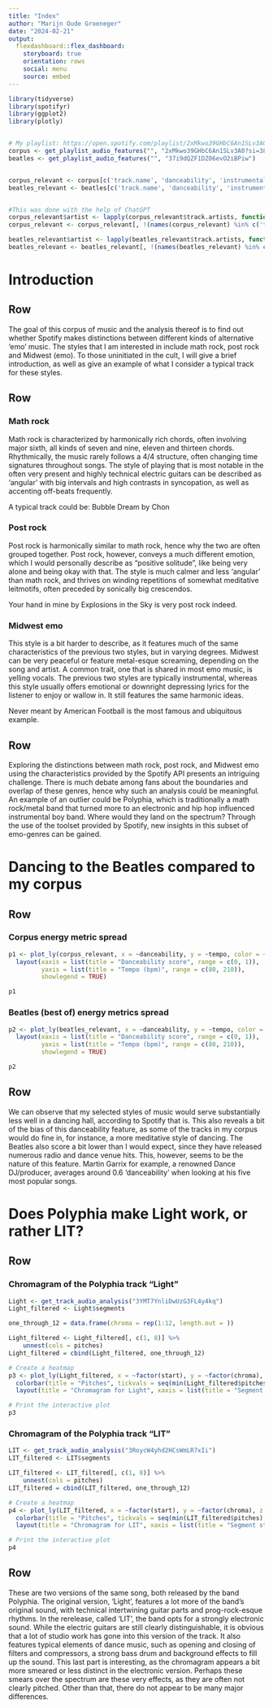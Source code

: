 ```yaml
---
title: "Index"
author: "Marijn Oude Groeneger"
date: "2024-02-21"
output: 
  flexdashboard::flex_dashboard:
    storyboard: true
    orientation: rows
    social: menu
    source: embed
---
```


```r

library(tidyverse)
library(spotifyr)
library(ggplot2)
library(plotly)


# My playlist: https://open.spotify.com/playlist/2xMkwo39GHbC6An1SLv3A0?si=678c0e78f22a43f1
corpus <- get_playlist_audio_features("", "2xMkwo39GHbC6An1SLv3A0?si=38e568f8d86c48a3")
beatles <- get_playlist_audio_features("", "37i9dQZF1DZ06evO2iBPiw")


corpus_relevant <- corpus[c('track.name', 'danceability', 'instrumentalness', 'energy', 'tempo', 'track.artists')]
beatles_relevant <- beatles[c('track.name', 'danceability', 'instrumentalness', 'energy', 'tempo', 'track.artists')]


#This was done with the help of ChatGPT
corpus_relevant$artist <- lapply(corpus_relevant$track.artists, function(artist) artist$name)
corpus_relevant <- corpus_relevant[, !(names(corpus_relevant) %in% c('track.artists'))]

beatles_relevant$artist <- lapply(beatles_relevant$track.artists, function(artist) artist$name)
beatles_relevant <- beatles_relevant[, !(names(beatles_relevant) %in% c('track.artists'))]
```

Introduction
================================================

Row {data-height=150}
------------------------------------------------
The goal of this corpus of music and the analysis thereof is to find out whether Spotify makes distinctions between different kinds of alternative 'emo' music. The styles that I am interested in include math rock, post rock and Midwest (emo). To those uninitiated in the cult, I will give a brief introduction, as well as give an example of what I consider a typical track for these styles. 

Row {data-height=700}
------------------------------------------------
### Math rock
Math rock is characterized by harmonically rich chords, often involving major sixth, all kinds of seven and nine, eleven and thirteen chords. Rhythmically, the music rarely follows a 4/4 structure, often changing time signatures throughout songs. The style of playing that is most notable in the often very present and highly technical electric guitars can be described as 'angular' with big intervals and high contrasts in syncopation, as well as accenting off-beats frequently. 

A typical track could be: Bubble Dream by Chon

### Post rock
Post rock is harmonically similar to math rock, hence why the two are often grouped together. Post rock, however, conveys a much different emotion, which I would personally describe as “positive solitude”, like being very alone and being okay with that. The style is much calmer and less ‘angular’ than math rock, and thrives on winding repetitions of somewhat meditative leitmotifs, often preceded by sonically big crescendos.

Your hand in mine by Explosions in the Sky is very post rock indeed.

### Midwest emo
This style is a bit harder to describe, as it features much of the same characteristics of the previous two styles, but in varying degrees. Midwest can be very peaceful or feature metal-esque screaming, depending on the song and artist. A common trait, one that is shared in most emo music, is yelling vocals. The previous two styles are typically instrumental, whereas this style usually offers emotional or downright depressing lyrics for the listener to enjoy or wallow in. It still features the same harmonic ideas.

Never meant by American Football is the most famous and ubiquitous example.

Row {data-height=250}
------------------------------------------------

Exploring the distinctions between math rock, post rock, and Midwest emo using the characteristics provided by the Spotify API presents an intriguing challenge. There is much debate among fans about the boundaries and overlap of these genres, hence why such an analysis could be meaningful. 
An example of an outlier could be Polyphia, which is traditionally a math rock/metal band that turned more to an electronic and hip hop influenced instrumental boy band. Where would they land on the spectrum? Through the use of the toolset provided by Spotify, new insights in this subset of emo-genres can be gained.


Dancing to the Beatles compared to my corpus
================================================

Row
------------------------------------------------
### Corpus energy metric spread
```r
p1 <- plot_ly(corpus_relevant, x = ~danceability, y = ~tempo, color = ~energy, type = 'scatter', mode = 'markers', text = ~track.name) %>%
  layout(xaxis = list(title = "Danceability score", range = c(0, 1)),
         yaxis = list(title = "Tempo (bpm)", range = c(80, 210)),
         showlegend = TRUE)

p1
```

### Beatles (best of) energy metrics spread
```r
p2 <- plot_ly(beatles_relevant, x = ~danceability, y = ~tempo, color = ~energy, type = 'scatter', mode = 'markers', text = ~track.name) %>%
  layout(xaxis = list(title = "Danceability score", range = c(0, 1)),
         yaxis = list(title = "Tempo (bpm)", range = c(80, 210)),
         showlegend = TRUE)

p2
```

Row {data-height=100}
------------------------------------------------
We can observe that my selected styles of music would serve substantially less well in a dancing hall, according to Spotify that is. This also reveals a bit of the bias of this danceability feature, as some of the tracks in my corpus would do fine in, for instance, a more meditative style of dancing. The Beatles also score a bit lower than I would expect, since they have released numerous radio and dance venue hits. This, however, seems to be the nature of this feature. Martin Garrix for example, a renowned Dance DJ/producer, averages around 0.6 'danceability' when looking at his five most popular songs.

Does Polyphia make Light work, or rather LIT?
================================================

Row
------------------------------------------------
### Chromagram of the Polyphia track "Light"
```r
Light <- get_track_audio_analysis("3YMT7YnliDwUzG3FL4y4kq")
Light_filtered <- Light$segments

one_through_12 = data.frame(chroma = rep(1:12, length.out = ))

Light_filtered <- Light_filtered[, c(1, 8)] %>% 
    unnest(cols = pitches)
Light_filtered = cbind(Light_filtered, one_through_12)

# Create a heatmap
p3 <- plot_ly(Light_filtered, x = ~factor(start), y = ~factor(chroma), z = ~pitches, type = "heatmap") %>%
  colorbar(title = "Pitches", tickvals = seq(min(Light_filtered$pitches), max(Light_filtered$pitches), length.out = 5), tickformat = ".2f") %>%
  layout(title = "Chromagram for Light", xaxis = list(title = "Segment start"), yaxis = list(title = "Chroma feature"))

# Print the interactive plot
p3
```

### Chromagram of the Polyphia track "LIT"
```r
LIT <- get_track_audio_analysis("3RoycW4yhd2HCsWmLR7xIi")
LIT_filtered <- LIT$segments

LIT_filtered <- LIT_filtered[, c(1, 8)] %>% 
    unnest(cols = pitches)
LIT_filtered = cbind(LIT_filtered, one_through_12)

# Create a heatmap
p4 <- plot_ly(LIT_filtered, x = ~factor(start), y = ~factor(chroma), z = ~pitches, type = "heatmap") %>%
  colorbar(title = "Pitches", tickvals = seq(min(LIT_filtered$pitches), max(LIT_filtered$pitches), length.out = 5), tickformat = ".2f") %>%
  layout(title = "Chromagram for LIT", xaxis = list(title = "Segment start"), yaxis = list(title = "Chroma feature"))

# Print the interactive plot
p4
```

Row {data-height=250}
------------------------------------------------
These are two versions of the same song, both released by the band Polyphia. The original version, 'Light', features a lot more of the band's original sound, with technical intertwining guitar parts and prog-rock-esque rhythms. In the rerelease, called 'LIT', the band opts for a strongly electronic sound. While the electric guitars are still clearly distinguishable, it is obvious that a lot of studio work has gone into this version of the track. It also features typical elements of dance music, such as opening and closing of filters and compressors, a strong bass drum and background effects to fill up the sound. This last part is interesting, as the chromagram appears a bit more smeared or less distinct in the electronic version. Perhaps these smears over the spectrum are these very effects, as they are often not clearly pitched. Other than that, there do not appear to be many major differences.
